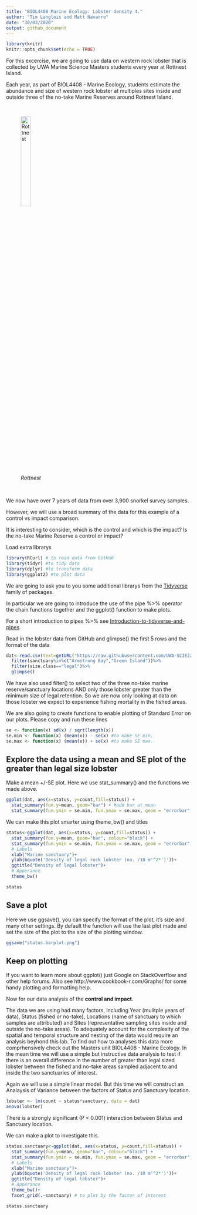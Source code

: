 ```yaml
---
title: "BIOL4408 Marine Ecology: Lobster density 4."
author: "Tim Langlois and Matt Navarro"
date: "30/03/2020"
output: github_document
---
```


```r

library(knitr)
knitr::opts_chunk$set(echo = TRUE)
```


For this excercise, we are going to use data on western rock lobster that is collected by UWA Marine Science Masters students every year at Rottnest Island.

Each year, as part of BIOL4408 - Marine Ecology, students estimate the abundance and size of western rock lobster at multiples sites inside and outside three of the no-take Marine Reserves around Rottnest Island.


</br>

![*Rottnest*](figure/lobster.png){ width=25% }


</br>


We now have over 7 years of data from over 3,900 snorkel survey samples.

However, we will use a broad summary of the data for this example of a control vs impact comparison.

It is interesting to consider, which is the control and which is the impact? Is the no-take Marine Reserve a control or impact?



Load extra librarys
```r
library(RCurl) # to read data from GitHub
library(tidyr) #to tidy data
library(dplyr) #to transform data
library(ggplot2) #to plot data
```


We are going to ask you to you some additional librarys from the [Tidyverse](https://www.tidyverse.org/) family of packages.

In particular we are going to introduce the use of the pipe %>% operator the chain functions together and the ggplot() function to make plots.

For a short introduction to pipes %>% see [Introduction-to-tidyverse-and-pipes](https://github.com/UWA-SBS-Intro-to-R-RStudio-Tidyverse/Introduction-to-tidyverse-and-pipes/blob/master/Using-tidyverse-and-pipes.md).


Read in the lobster data from GitHub and glimpse() the first 5 rows and the format of the data
```r

dat<-read.csv(text=getURL("https://raw.githubusercontent.com/UWA-SCIE2204-Marine-Systems/No-take-marine-reserves/master/lobster.density.csv"))%>%
  filter(sanctuary%in%c("Armstrong Bay","Green Island"))%>%
  filter(size.class=="legal")%>%
  glimpse()

```

We have also used filter() to select two of the three no-take marine reserve/sanctuary locations AND only those lobster greater than the minimum size of legal retention. So we are now only looking at data on those lobster we expect to experience fishing mortality in the fished areas.



We are also going to create functions to enable plotting of Standard Error on our plots. Please copy and run these lines
```r
se <- function(x) sd(x) / sqrt(length(x))
se.min <- function(x) (mean(x)) - se(x) #to make SE min.
se.max <- function(x) (mean(x)) + se(x) #to make SE max.
```





## Explore the data using a mean and SE plot of the greater than legal size lobster

Make a mean +/-SE plot.
Here we use stat_summary() and the functions we made above.
```r

ggplot(dat, aes(x=status, y=count,fill=status)) + 
  stat_summary(fun.y=mean, geom="bar") + #add bar at mean
  stat_summary(fun.ymin = se.min, fun.ymax = se.max, geom = "errorbar", width = 0.1) #add error bars

```


We can make this plot smarter using theme_bw() and titles
```r

status<-ggplot(dat, aes(x=status, y=count,fill=status)) + 
  stat_summary(fun.y=mean, geom="bar", colour="black") +
  stat_summary(fun.ymin = se.min, fun.ymax = se.max, geom = "errorbar", width = 0.1) +
  # Labels
  xlab("Marine sanctuary")+
  ylab(bquote('Density of legal rock lobster (no. /10 m'^2*')'))+
  ggtitle("Density of legal lobster")+
  # Apperance
  theme_bw()

status

```


## Save a plot
Here we use ggsave(), you can specify the format of the plot, it's size and many other settings. By default the function will use the last plot made and set the size of the plot to the size of the plotting window. 

```r

ggsave("status.barplot.png")

```


## Keep on plotting
If you want to learn more about ggplot() just Google on StackOverflow and other help forums.
Also see http://www.cookbook-r.com/Graphs/ for some handy plotting and formatting help.



Now for our data analysis of the **control and impact**.

The data we are using had many factors, including Year (mulitple years of data), Status (fished or no-take), Locations (name of sanctuary to which samples are attributed) and Sites (representative sampling sites inside and outside the no-take areas).
To adequately account for the complexity of the spatial and temporal structure and nesting of the data would require an analysis beyhond this lab. To find out how to analyses this data more comprhensively check out the Masters unit BIOL4408 - Marine Ecology. 
In the mean time we will use a simple but instructive data analysis to test if there is an overall difference in the number of greater than legal sized lobster between the fished and no-take areas sampled adjacent to and inside the two sanctuaries of interest.

Again we will use a simple linear model. But this time we will construct an Analaysis of Variance between the factors of Status and Sanctuary location.

```r
lobster <- lm(count ~ status*sanctuary, data = dat)
anova(lobster)

```

There is a strongly significant (P < 0.001) interaction between Status and Sanctuary location.


We can make a plot to investigate this.
```r

status.sanctuary<-ggplot(dat, aes(x=status, y=count,fill=status)) + 
  stat_summary(fun.y=mean, geom="bar", colour="black") +
  stat_summary(fun.ymin = se.min, fun.ymax = se.max, geom = "errorbar", width = 0.1) +
  # Labels
  xlab("Marine sanctuary")+
  ylab(bquote('Density of legal rock lobster (no. /10 m'^2*')'))+
  ggtitle("Density of legal lobster")+
  # Apperance
  theme_bw()+
  facet_grid(.~sanctuary) # to plot by the factor of interest

status.sanctuary

```



